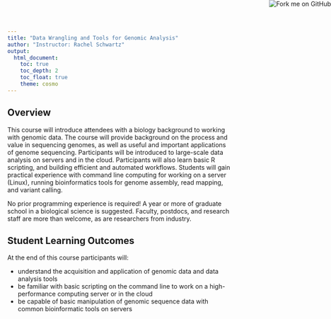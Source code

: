 ```yaml
---
title: "Data Wrangling and Tools for Genomic Analysis"
author: "Instructor: Rachel Schwartz"
output: 
  html_document:
    toc: true
    toc_depth: 2
    toc_float: true
    theme: cosmo
---
```

<a href="https://github.com/rachelss/LaSabana_Genomics"><img style="position: absolute; top: 0; right: 0; border: 0;" src="https://s3.amazonaws.com/github/ribbons/forkme_right_red_aa0000.png" alt="Fork me on GitHub"></a>

## Overview

This course will introduce attendees with a biology background to working with genomic data. The course will provide background on the process and value in sequencing genomes, as well as useful and important applications of genome sequencing. Participants will be introduced to large-scale data analysis on servers and in the cloud. Participants will also learn basic R scripting, and building efficient and automated workflows. Students will gain practical experience with command line computing for working on a server (Linux), running bioinformatics tools for genome assembly, read mapping, and variant calling. 

No prior programming experience is required! A year or more of graduate school in a biological science is suggested. Faculty, postdocs, and research staff are more than welcome, as are researchers from industry.


## Student Learning Outcomes
At the end of this course participants will:

* understand the acquisition and application of genomic data and data analysis tools
* be familiar with basic scripting on the command line to work on a high-performance computing server or in the cloud
* be capable of basic manipulation of genomic sequence data with common bioinformatic tools on servers